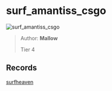 
# surf_amantiss_csgo

![surf_amantiss_csgo](https://raw.githubusercontent.com/Sayt123/SurfMapPics/Maps-and-bonuses/csgo/surf_amantiss_csgo.jpg)

> Author: **Mallow**
>
> Tier 4

## Records

[surfheaven](https://surfheaven.eu/map/surf_amantiss_csgo)
